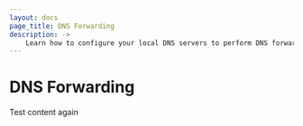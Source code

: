 ```yaml
---
layout: docs
page_title: DNS Forwarding
description: ->
    Learn how to configure your local DNS servers to perform DNS forwarding to Consul servers.
---
```


# DNS Forwarding

Test content again

<!-- The first block is the description. It explains what the topic is about. If the page description and the topic introduction are short, you can merge the information into a single description block, but we recommend using separate blocks to help you draft the content. 

> **Tutorial**: Learn how to perform this task in a [tutorial](link). 

## Background

By default, DNS is served from port 53. On most operating systems, this requires elevated privileges. Rather than running Consul with an administrative or root account, you can forward appropriate queries to Consul (running on an unprivileged port) from another DNS server or port redirect.

## Requirements

To complete this tutorial, you will need a running Consul agent. Consul should be running with default settings and serving DNS on port 8600.

By default, Consul does not resolve DNS records outside the .consul. zone unless the recursors configuration option has been set. For example, if a Consul DNS reply includes a CNAME record pointing outside the .consul top level domain (TLD), then the DNS reply will only include CNAME records by default. When recursors is set and the upstream resolver is functioning correctly, however, Consul will try to resolve CNAMEs and include any records (e.g., A, AAAA, PTR) for them in its DNS reply. 

The requirements block describes the following information necessary to operate the product as described in the topic:

- system
- environment
- software requirements
- product version: Note that because we have versioned docs, specifying the core product version is not as important as version requirements for ancillary software, such as `kubectl`.

### Sub requirement 

The requirements section may include the following information:

- prerequisites
- constraints
- any other conditions or operating parameters

## Multi-step procedure

Depending on the context, you can either add an introduction statement about the procedure or begin describing the procedure directly.

1. If the procedure describes a series of commands, we recommend setting environment variables as the first step so that you can use the variable name in subsequent commands. In some cases, you can place the response or output into the same code block. Always link to the relevant [reference documentation](link):

   <COMMAND>
   <RESPONSE>

   Provide any additional context about the step as either a new paragraph in the step or as a list nested within the step.

1. The next step may require the user to configure a file. Always link to the relevant [reference documentation](link). Use appropriate code blocks as necessary:

   <CodeBlock>

   ```lang
   Some.code = value
   ```

   </CodeBlock>

1. The final step may require another command. Always link to the relevant [reference documentation](link):

   <COMMAND>

   If the response or outcome requires additional explanation, describe it as part of the step:

   <RESPONSE>

### Single-step procedure   

The single-step procedure (SSP) block describes a procedure or group of procedures that result in a specific outcome. Use SSP blocks when step-by-step instructions are not feasible. 

## Next steps

Introduce related tasks that either enhance this topic or are necessary to achieve a larger goal. Next steps link to other usage pages, rather than additional conceptual or reference information:  

- [Title of the topic]()
- [Title of the topic]() -->

